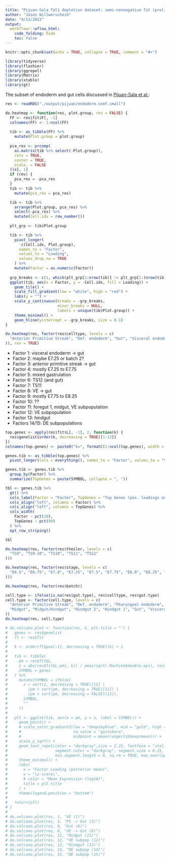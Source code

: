 ```yaml
---
title: "Pijuan-Sala Tal1 depletion dataset: semi-nonnegative fit (preliminary)"
author: "Jason Willwerscheid"
date: "4/13/2022"
output:
  workflowr::wflow_html:
    code_folding: hide
    toc: false
---
```


```r
knitr::opts_chunk$set(echo = TRUE, collapse = TRUE, comment = "#>")
```

```r
library(tidyverse)
library(flashier)
library(ggrepel)
library(Matrix)
library(xtable)
library(gt)
```

The subset of endoderm and gut cells discussed in [Pijuan-Sala et al.](https://www.nature.com/articles/s41586-019-0933-9):

```r
res <- readRDS("./output/pijuan/endoderm.snmf.small")

do.heatmap <- function(res, plot.group, rev = FALSE) {
  FF <- res$fit$F[, -1]
  colnames(FF) <- 1:ncol(FF) 
  
  tib <- as_tibble(FF) %>%
    mutate(Plot.group = plot.group) 
  
  pca_res <- prcomp(
    as.matrix(tib %>% select(-Plot.group)),
    retx = TRUE,
    center = TRUE,
    scale. = FALSE
  )$x[, 1]
  if (rev) {
    pca_res = -pca_res
  }
  tib <- tib %>%
    mutate(pca_res = pca_res) 

  tib <- tib %>%
    arrange(Plot.group, pca_res) %>%
    select(-pca_res) %>%
    mutate(Cell.idx = row_number())
        
  plt_grp <- tib$Plot.group

  tib <- tib %>%
    pivot_longer(
      -c(Cell.idx, Plot.group),
      names_to = "Factor",
      values_to = "Loading",
      values_drop_na = TRUE
    ) %>%
    mutate(Factor = as.numeric(Factor))
  
  grp_breaks <- c(1, which(plt_grp[2:nrow(tib)] != plt_grp[1:(nrow(tib) - 1)]))
  ggplot(tib, aes(x = Factor, y = -Cell.idx, fill = Loading)) +
    geom_tile() +
    scale_fill_gradient(low = "white", high = "red") +
    labs(y = "") +
    scale_y_continuous(breaks = -grp_breaks,
                       minor_breaks = NULL,
                       labels = unique(tib$Plot.group)) +
    theme_minimal() +
    geom_hline(yintercept = -grp_breaks, size = 0.1)
}

do.heatmap(res, factor(res$celltype, levels = c(
  "Anterior Primitive Streak", "Def. endoderm", "Gut", "Visceral endoderm"
)), rev = TRUE)
```

* Factor 1: visceral endoderm -> gut
* Factor 2: maybe E7.25 or batch 2?
* Factor 3: anterior primitive streak -> gut
* Factor 4: mostly E7.25 to E7.75
* Factor 5: mixed gastrulation
* Factor 6: TS12 (and gut)
* Factor 7: TS11
* Factor 8: VE -> gut
* Factor 9: mostly E7.75 to E8.25
* Factor 10: ??
* Factor 11: foregut 1, midgut, VE subpopulation
* Factor 12: VE subpopulation
* Factor 13: hindgut
* Factors 14/15: DE subpopulations



```r
top.genes <- apply(res$fit$L[, -1], 2, function(k) {
  res$genelist[order(k, decreasing = TRUE)[1:12]]
})
colnames(top.genes) <- paste0("k=", formatC(1:ncol(top.genes), width = 2, flag = "0"))

genes.tib <- as_tibble(top.genes) %>%
  pivot_longer(cols = everything(), names_to = "Factor", values_to = "SYMBOL")

genes.tib <- genes.tib %>%
  group_by(Factor) %>%
  summarize(TopGenes = paste(SYMBOL, collapse = ", "))

tbl <- genes.tib %>%
  gt() %>%
  cols_label(Factor = "Factor", TopGenes = "Top Genes (pos. loadings only)") %>%
  cols_align("left", columns = Factor) %>%
  cols_align("left", columns = TopGenes) %>%
  cols_width(
    Factor ~ pct(10),
    TopGenes ~ pct(90)
  ) %>%
  opt_row_striping()

tbl
```

```r
do.heatmap(res, factor(res$theiler, levels = c(
  "TS9", "TS9-10", "TS10", "TS11", "TS12"
)))

do.heatmap(res, factor(res$stage, levels = c(
  "E6.5", "E6.75", "E7.0", "E7.25", "E7.5", "E7.75", "E8.0", "E8.25", "E8.5", "mixed_gastrulation"
)))

do.heatmap(res, factor(res$batch))

cell.type <- ifelse(is.na(res$gut.type), res$celltype, res$gut.type)
cell.type <- factor(cell.type, levels = c(
  "Anterior Primitive Streak", "Def. endoderm", "Pharyngeal endoderm", "Foregut 2", "Foregut 1",
  "Midgut", "Midgut/Hindgut", "Hindgut 2", "Hindgut 1", "Gut", "Visceral endoderm"
))
do.heatmap(res, cell.type)
```

```r
# do.volcano.plot <- function(res, k, plt.title = "") {
#   genes <- res$genelist
#   fl <- res$fit
#   
#   k <- order(fl$pve[-1], decreasing = TRUE)[k] + 1
#   
#   tib <- tibble(
#     pm = res$fit$L,
#     z = abs(res$fit$L.pm[, k]) / pmax(sqrt(.Machine$double.eps), res$fit$L.psd[, k]),
#     SYMBOL = genes
#   ) %>%
#     mutate(SYMBOL = ifelse(
#       z > sort(z, decreasing = TRUE)[11] |
#         (pm > sort(pm, decreasing = TRUE)[11]) |
#         (pm < sort(pm, decreasing = FALSE)[11]), 
#       SYMBOL, 
#       ""
#     )) 
#   
#   plt <- ggplot(tib, aes(x = pm, y = z, label = SYMBOL)) +
#     geom_point() +
#     # scale_color_gradient2(low = "deepskyblue", mid = "gold", high = "orangered",
#     #                       na.value = "gainsboro",
#     #                       midpoint = mean(range(tib$exprmean))) +
#     scale_y_sqrt() +
#     geom_text_repel(color = "darkgray",size = 2.25, fontface = "italic",
#                     segment.color = "darkgray", segment.size = 0.25,
#                     min.segment.length = 0, na.rm = TRUE, max.overlaps = 20) +
#     theme_minimal() +
#     labs(
#       x = "Factor Loading (posterior mean)",
#       y = "|z-score|",
#       # color = "Mean Expression (log10)",
#       title = plt.title
#     ) +
#     theme(legend.position = "bottom")
# 
#   return(plt)
# }
# 
# do.volcano.plot(res, 1, "VE (1)")
# do.volcano.plot(res, 3, "PS -> Gut (3)")
# do.volcano.plot(res, 6, "Gut (6)")
# do.volcano.plot(res, 8, "VE -> Gut (8)")
# do.volcano.plot(res, 11, "Midgut (11)")
# do.volcano.plot(res, 12, "VE subpop (12)")
# do.volcano.plot(res, 13, "Hindgut (13)")
# do.volcano.plot(res, 14, "DE subpop (14)")
# do.volcano.plot(res, 15, "DE subpop (15)")
```
